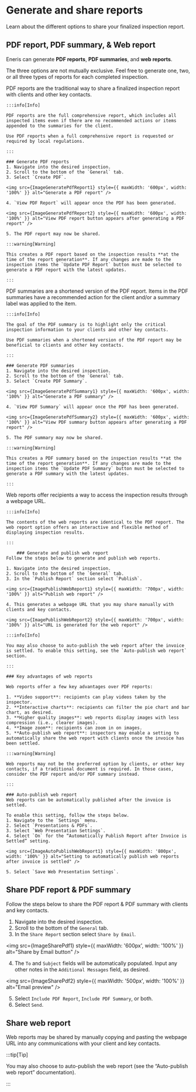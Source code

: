 
# Generate and share reports

Learn about the different options to share your finalized inspection report.

## PDF report, PDF summary, & Web report

Eneris can generate **PDF reports**, **PDF summaries**, and **web reports**.

The three options are not mutually exclusive. Feel free to generate one, two, or all three types of reports for each completed inspection.


<Tabs>
  <TabItem value="PDF report" label="PDF report" default>
    PDF reports are the traditional way to share a finalized inspection report with clients and other key contacts.

    :::info[Info]

    PDF reports are the full comprehensive report, which includes all inspected items even if there are no recommended actions or items appended to the summaries for the client.

    Use PDF reports when a full comprehensive report is requested or required by local regulations.

    :::

    ### Generate PDF reports
    1. Navigate into the desired inspection.
    2. Scroll to the bottom of the `General` tab.
    3. Select `Create PDF`.

    <img src={ImageGeneratePdfReport1} style={{ maxWidth: '600px', width: '100%' }} alt="Generate a PDF report" />

    4. `View PDF Report` will appear once the PDF has been generated.

    <img src={ImageGeneratePdfReport2} style={{ maxWidth: '600px', width: '100%' }} alt="View PDF report button appears after generating a PDF report" />

    5. The PDF report may now be shared.

    :::warning[Warning]

    This creates a PDF report based on the inspection results **at the time of the report generation**. If any changes are made to the inspection items the `Update PDF Report` button must be selected to generate a PDF report with the latest updates.

    :::

  </TabItem>

 <TabItem value="PDF summary" label="PDF summary">
    PDF summaries are a shortened version of the PDF report. Items in the PDF summaries have a recommended action for the client and/or a summary label was applied to the item.

    :::info[Info]

    The goal of the PDF summary is to highlight only the critical inspection information to your clients and other key contacts.

    Use PDF summaries when a shortened version of the PDF report may be beneficial to clients and other key contacts.

    :::

    ### Generate PDF summaries
    1. Navigate into the desired inspection.
    2. Scroll to the bottom of the `General` tab.
    3. Select `Create PDF Summary`.

    <img src={ImageGeneratePdfSummary1} style={{ maxWidth: '600px', width: '100%' }} alt="Generate a PDF summary" />

    4. `View PDF Summary` will appear once the PDF has been generated.

    <img src={ImageGeneratePdfSummary2} style={{ maxWidth: '600px', width: '100%' }} alt="View PDF summary button appears after generating a PDF report" />

    5. The PDF summary may now be shared.

    :::warning[Warning]

    This creates a PDF summary based on the inspection results **at the time of the report generation**. If any changes are made to the inspection items the `Update PDF Summary` button must be selected to generate a PDF summary with the latest updates.

    :::
  </TabItem>

  <TabItem value="Web report" label="Web report">
    Web reports offer recipients a way to access the inspection results through a webpage URL.

    :::info[Info]

    The contents of the web reports are identical to the PDF report. The web report option offers an interactive and flexible method of displaying inspection results.

    :::

        ### Generate and publish web report
    Follow the steps below to generate and publish web reports.

    1. Navigate into the desired inspection.
    2. Scroll to the bottom of the `General` tab.
    3. In the `Publish Report` section select `Publish`.

    <img src={ImagePublishWebReport1} style={{ maxWidth: '700px', width: '100%' }} alt="Publish web report" />

    4. This generates a webpage URL that you may share manually with clients and key contacts.

    <img src={ImagePublishWebReport2} style={{ maxWidth: '700px', width: '100%' }} alt="URL is generated for the web report" />

    :::info[Info]

    You may also choose to auto-publish the web report after the invoice is settled. To enable this setting, see the `Auto-publish web report` section.

    :::

    ### Key advantages of web reports

    Web reports offer a few key advantages over PDF reports:

    1. **Video support**: recipients can play videos taken by the inspector.
    2. **Interactive charts**: recipients can filter the pie chart and bar chart, as desired.
    3. **Higher quality images**: web reports display images with less compression (i.e., clearer images).
    4. **Image zoom**: recipients can zoom in on images.
    5. **Auto-publish web report**: inspectors may enable a setting to automatically share the web report with clients once the invoice has been settled.

    :::warning[Warning]

    Web reports may not be the preferred option by clients, or other key contacts, if a traditional document is required. In those cases, consider the PDF report and/or PDF summary instead.

    :::

    ### Auto-publish web report
    Web reports can be automatically published after the invoice is settled.

    To enable this setting, follow the steps below.
    1. Navigate to the `Settings` menu.
    2. Select `Presentations & PDFs`.
    3. Select `Web Presentation Settings`.
    4. Select `On` for the “Automatically Publish Report after Invoice is Settled” setting.

    <img src={ImageAutoPublishWebReport1} style={{ maxWidth: '800px', width: '100%' }} alt="Setting to automatically publish web reports after invoice is settled" />

    5. Select `Save Web Presentation Settings`.
  </TabItem>
</Tabs>

## Share PDF report & PDF summary
Follow the steps below to share the PDF report & PDF summary with clients and key contacts.

1. Navigate into the desired inspection.
2. Scroll to the bottom of the `General` tab.
3. In the `Share Report` section select `Share by Email`.

<img src={ImageSharePdf1} style={{ maxWidth: '600px', width: '100%' }} alt="Share by Email button" />

4. The `To` and `Subject` fields will be automatically populated. Input any other notes in the `Additional Messages` field, as desired.

<img src={ImageSharePdf2} style={{ maxWidth: '500px', width: '100%' }} alt="Email preview" />

5. Select `Include PDF Report`, `Include PDF Summary`, or both.
6. Select `Send`.

## Share web report
Web reports may be shared by manually copying and pasting the webpage URL into any communications with your client and key contacts.

:::tip[Tip]

You may also choose to auto-publish the web report (see the “Auto-publish web report” documentation).

:::